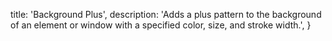 
  title: 'Background Plus',
  description:
    'Adds a plus pattern to the background of an element or window with a specified color, size, and stroke width.',
}

<BackButton href="/effects/background" />

<ComponentPreview path="effects/BackgroundPlus" />
